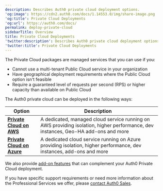 ```yaml
---
description: Describes Auth0 private cloud deployment options.
'og:image': https://cdn2.auth0.com/docs/1.14553.0/img/share-image.png
'og:title': Private Cloud Deployments
'og:url': https://auth0.com/docs/
permalink: deploy-private-cloud
sidebarTitle: Overview
title: Private Cloud Deployments
'twitter:description': Describes Auth0 private cloud deployment options.
'twitter:title': Private Cloud Deployments
---
```

The Private Cloud packages are managed services that you can use if you:

* Cannot use a multi-tenant Public Cloud service in your organization
* Have geographical deployment requirements where the Public Cloud option isn't feasible
* Require a guaranteed level of requests per second (RPS) or higher capacity than available on Public Cloud

The Auth0 private cloud can be deployed in the following ways:

<table class="table"><thead>
<tr>
<th><strong>Option</strong></th>
<th><strong>Description</strong></th>
</tr>
</thead>
<tbody>
<tr>
<td><a href="/docs/deploy-monitor/deploy-private-cloud/private-cloud-on-aws"><strong>Private Cloud on AWS</strong></a></td>
<td>A dedicated, managed cloud service running on AWS providing isolation, higher performance, dev instances, Geo-HA add-ons and more</td>
</tr>
<tr>
<td><a href="/docs/deploy-monitor/deploy-private-cloud/private-cloud-on-azure"><strong>Private Cloud on Azure</strong></a></td>
<td>A dedicated cloud service running on Azure providing isolation, higher performance, dev instances, add-ons and more</td>
</tr>
</tbody>
</table>

We also provide [add-on features](/docs/deploy-monitor/deploy-private-cloud/private-cloud-add-on-features) that can complement your Auth0 Private Cloud deployment.

If you have specific support requirements or need more information about the Professional Services we offer, please [contact Auth0 Sales](https://auth0.com/contact-us).